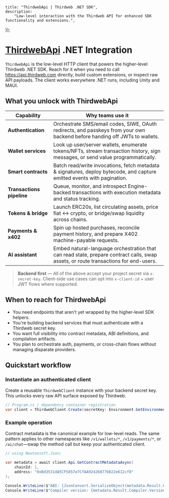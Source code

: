 
	title: "ThirdwebApi | Thirdweb .NET SDK",
	description:
		"Low-level interaction with the Thirdweb API for enhanced SDK functionality and extensions.",
});

# [ThirdwebApi](/reference) .NET Integration
`ThirdwebApi` is the low-level HTTP client that powers the higher-level Thirdweb .NET SDK. Reach for it when you need to call https://api.thirdweb.com directly, build custom extensions, or inspect raw API payloads. The client works everywhere .NET runs, including Unity and MAUI.

## What you unlock with ThirdwebApi

| Capability | Why teams use it |
| --- | --- |
| **Authentication** | Orchestrate SMS/email codes, SIWE, OAuth redirects, and passkeys from your own backend before handing off JWTs to wallets. |
| **Wallet services** | Look up user/server wallets, enumerate tokens/NFTs, stream transaction history, sign messages, or send value programmatically. |
| **Smart contracts** | Batch read/write invocations, fetch metadata & signatures, deploy bytecode, and capture emitted events with pagination. |
| **Transactions pipeline** | Queue, monitor, and introspect Engine-backed transactions with execution metadata and status tracking. |
| **Tokens & bridge** | Launch ERC20s, list circulating assets, price fiat ↔ crypto, or bridge/swap liquidity across chains. |
| **Payments & x402** | Spin up hosted purchases, reconcile payment history, and prepare X402 machine-payable requests. |
| **AI assistant** | Embed natural-language orchestration that can read state, prepare contract calls, swap assets, or route transactions for end-users.

> **Backend first** — All of the above accept your project secret via `x-secret-key`. Client-side use cases can opt into `x-client-id` + user JWT flows where supported.

## When to reach for ThirdwebApi
- You need endpoints that aren't yet wrapped by the higher-level SDK helpers.
- You're building backend services that must authenticate with a Thirdweb secret key.
- You want full visibility into contract metadata, ABI definitions, and compilation artifacts.
- You plan to orchestrate auth, payments, or cross-chain flows without managing disparate providers.

## Quickstart workflow

### Instantiate an authenticated client
Create a reusable `ThirdwebClient` instance with your backend secret key. This unlocks every raw API surface exposed by Thirdweb.

```csharp
// Program.cs / dependency container registration
var client = ThirdwebClient.Create(secretKey: Environment.GetEnvironmentVariable("THIRDWEB_SECRET_KEY"));
```

### Example operation
Contract metadata is the canonical example for low-level reads. The same pattern applies to other namespaces like `/v1/wallets/*`, `/v1/payments/*`, or `/ai/chat`—swap the method call but keep your authenticated client.

```csharp
// using Newtonsoft.Json;

var metadata = await client.Api.GetContractMetadataAsync(
	chainId: 1,
	address: "0xBd3531dA5CF5857e7CfAA92426877b022e612cf8"
);

Console.WriteLine($"ABI: {JsonConvert.SerializeObject(metadata.Result.Output.Abi, Formatting.Indented)}");
Console.WriteLine($"Compiler version: {metadata.Result.Compiler.Version}");
```